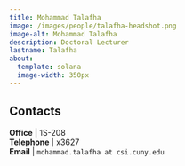```yaml
---
title: Mohammad Talafha
image: /images/people/talafha-headshot.png
image-alt: Mohammad Talafha
description: Doctoral Lecturer
lastname: Talafha
about:
  template: solana
  image-width: 350px
---
```





## Contacts

<i class="bi bi-door-open"></i> **Office** | 1S-208 <br/>
<i class="bi bi-telephone"></i> **Telephone** | x3627 <br/>
<i class="bi bi-mailbox"></i> **Email** | `mohammad.talafha at csi.cuny.edu` <br/>
 <br/>


